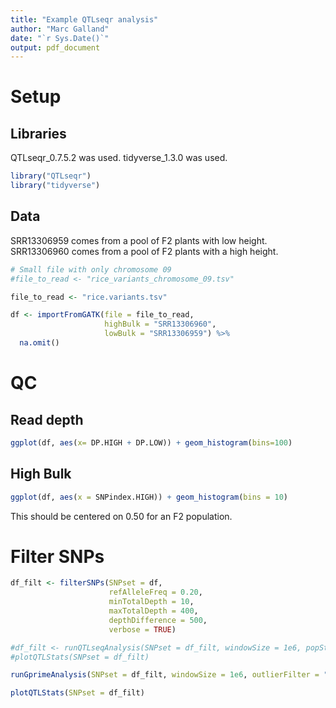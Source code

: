 ```yaml
---
title: "Example QTLseqr analysis"
author: "Marc Galland"
date: "`r Sys.Date()`"
output: pdf_document
---
```


# Setup 

## Libraries

QTLseqr_0.7.5.2 was used. 
tidyverse_1.3.0 was used. 

```r
library("QTLseqr")
library("tidyverse")
```

## Data

SRR13306959 comes from a pool of F2 plants with low height.   
SRR13306960 comes from a pool of F2 plants with a high height.   

```r
# Small file with only chromosome 09
#file_to_read <- "rice_variants_chromosome_09.tsv"

file_to_read <- "rice.variants.tsv"

df <- importFromGATK(file = file_to_read, 
                     highBulk = "SRR13306960", 
                     lowBulk = "SRR13306959") %>% 
  na.omit()
```

# QC

## Read depth 
```r
ggplot(df, aes(x= DP.HIGH + DP.LOW)) + geom_histogram(bins=100) 
```

## High Bulk

```r
ggplot(df, aes(x = SNPindex.HIGH)) + geom_histogram(bins = 10)
```
This should be centered on 0.50 for an F2 population.

# Filter SNPs

```r
df_filt <- filterSNPs(SNPset = df, 
                      refAlleleFreq = 0.20, 
                      minTotalDepth = 10, 
                      maxTotalDepth = 400, 
                      depthDifference = 500, 
                      verbose = TRUE)
```

```r
#df_filt <- runQTLseqAnalysis(SNPset = df_filt, windowSize = 1e6, popStruc = "F2", bulkSize = c(40,40))
#plotQTLStats(SNPset = df_filt)
```

```r
runGprimeAnalysis(SNPset = df_filt, windowSize = 1e6, outlierFilter = "Hampel")
```
```r
plotQTLStats(SNPset = df_filt)
```

